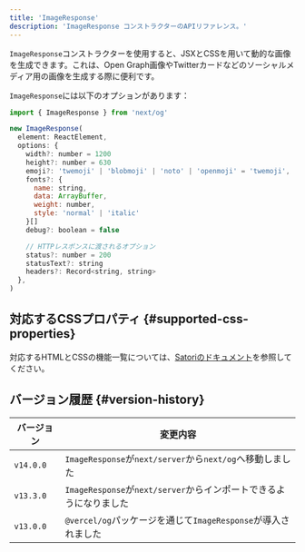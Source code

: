 ```yaml
---
title: 'ImageResponse'
description: 'ImageResponse コンストラクターのAPIリファレンス。'
---
```


`ImageResponse`コンストラクターを使用すると、JSXとCSSを用いて動的な画像を生成できます。これは、Open Graph画像やTwitterカードなどのソーシャルメディア用の画像を生成する際に便利です。

`ImageResponse`には以下のオプションがあります：

```jsx
import { ImageResponse } from 'next/og'

new ImageResponse(
  element: ReactElement,
  options: {
    width?: number = 1200
    height?: number = 630
    emoji?: 'twemoji' | 'blobmoji' | 'noto' | 'openmoji' = 'twemoji',
    fonts?: {
      name: string,
      data: ArrayBuffer,
      weight: number,
      style: 'normal' | 'italic'
    }[]
    debug?: boolean = false

    // HTTPレスポンスに渡されるオプション
    status?: number = 200
    statusText?: string
    headers?: Record<string, string>
  },
)
```

## 対応するCSSプロパティ {#supported-css-properties}

対応するHTMLとCSSの機能一覧については、[Satoriのドキュメント](https://github.com/vercel/satori#css)を参照してください。

## バージョン履歴 {#version-history}

| バージョン | 変更内容                                        |
| --------- | -------------------------------------------- |
| `v14.0.0` | `ImageResponse`が`next/server`から`next/og`へ移動しました |
| `v13.3.0` | `ImageResponse`が`next/server`からインポートできるようになりました |
| `v13.0.0` | `@vercel/og`パッケージを通じて`ImageResponse`が導入されました |